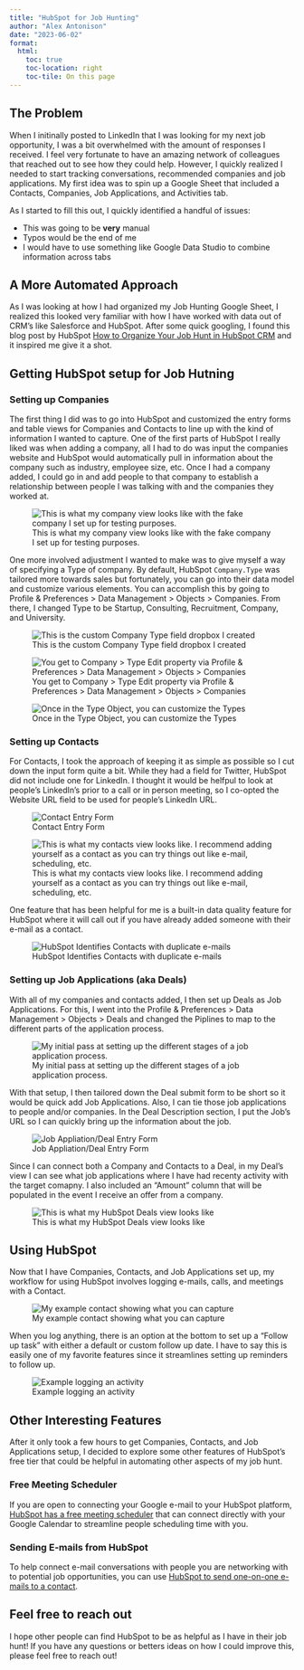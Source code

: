```yaml
---
title: "HubSpot for Job Hunting"
author: "Alex Antonison"
date: "2023-06-02"
format:
  html:
    toc: true
    toc-location: right
    toc-tile: On this page
---
```


## The Problem

When I initinally posted to LinkedIn that I was looking for my next job opportunity, I was a bit overwhelmed with the amount of responses I received. I feel very fortunate to have an amazing network of colleagues that reached out to see how they could help. However, I quickly realized I needed to start tracking conversations, recommended companies and job applications. My first idea was to spin up a Google Sheet that included a Contacts, Companies, Job Applications, and Activities tab.

As I started to fill this out, I quickly identified a handful of issues:

* This was going to be __very__ manual
* Typos would be the end of me
* I would have to use something like Google Data Studio to combine information across tabs

## A More Automated Approach

As I was looking at how I had organized my Job Hunting Google Sheet, I realized this looked very familiar with how I have worked with data out of CRM's like Salesforce and HubSpot. After some quick googling, I found this blog post by HubSpot <a href="https://blog.hubspot.com/customers/job-search-in-hubspot-crm" target="_blank">How to Organize Your Job Hunt in HubSpot CRM</a> and it inspired me give it a shot.

## Getting HubSpot setup for Job Hutning

### Setting up Companies

The first thing I did was to go into HubSpot and customized the entry forms and table views for Companies and Contacts to line up with the kind of information I wanted to capture. One of the first parts of HubSpot I really liked was when adding a company, all I had to do was input the companies website and HubSpot would automatically pull in information about the company such as industry, employee size, etc. Once I had a company added, I could go in and add people to that company to establish a relationship between people I was talking with and the companies they worked at.

![This is what my company view looks like with the fake company I set up for testing purposes.](./hubspot-companies-example.png)

One more involved adjustment I wanted to make was to give myself a way of specifying a Type of company. By default, HubSpot `Company.Type` was tailored more towards sales but fortunately, you can go into their data model and customize various elements. You can accomplish this by going to Profile & Preferences > Data Management > Objects > Companies. From there, I changed Type to be Startup, Consulting, Recruitment, Company, and University.

![This is the custom Company Type field dropbox I created](./hubspot-company-type-dropdown.png)

![You get to Company > Type Edit property via Profile & Preferences > Data Management > Objects > Companies](./hubspot-company-field-properties.png)

![Once in the Type Object, you can customize the Types](./hubspot-company-type-edit.png)

### Setting up Contacts

For Contacts, I took the approach of keeping it as simple as possible so I cut down the input form quite a bit. While they had a field for Twitter, HubSpot did not include one for LinkedIn. I thought it would be helfpul to look at people's LinkedIn's prior to a call or in person meeting, so I co-opted the Website URL field to be used for people's LinkedIn URL.

![Contact Entry Form](./hubspot-contact-entry-form.png)

![This is what my contacts view looks like. I recommend adding yourself as a contact as you can try things out like e-mail, scheduling, etc.](./hubspot-contacts-example.png)

One feature that has been helpful for me is a built-in data quality feature for HubSpot where it will call out if you have already added someone with their e-mail as a contact.

![HubSpot Identifies Contacts with duplicate e-mails](./hubspot-contact-data-quality.png)

### Setting up Job Applications (aka Deals)

With all of my companies and contacts added, I then set up Deals as Job Applications. For this, I went into the Profile & Preferences > Data Management > Objects > Deals and changed the Piplines to map to the different parts of the application process.

![My initial pass at setting up the different stages of a job application process.](./hubspot-deals-to-job-applications.png)

With that setup, I then tailored down the Deal submit form to be short so it would be quick add Job Applications. Also, I can tie those job applications to people and/or companies. In the Deal Description section, I put the Job's URL so I can quickly bring up the information about the job.

![Job Appliation/Deal Entry Form](./hubspot-submit-job-application.png)

Since I can connect both a Company and Contacts to a Deal, in my Deal's view I can see what job applications where I have had recenty activity with the target comapny. I also included an "Amount" column that will be populated in the event I receive an offer from a company.

![This is what my HubSpot Deals view looks like](./hubspot-deals-view.png)

## Using HubSpot

Now that I have Companies, Contacts, and Job Applications set up, my workflow for using HubSpot involves logging e-mails, calls, and meetings with a Contact.

![My example contact showing what you can capture](./hubspot-contact-activities.png)

When you log anything, there is an option at the bottom to set up a "Follow up task" with either a default or custom follow up date. I have to say this is easily one of my favorite features since it streamlines setting up reminders to follow up.

![Example logging an activity](./hubspot-logging-an-email.png)

## Other Interesting Features

After it only took a few hours to get Companies, Contacts, and Job Applications setup, I decided to explore some other features of HubSpot's free tier that could be helpful in automating other aspects of my job hunt.

### Free Meeting Scheduler

If you are open to connecting your Google e-mail to your HubSpot platform, <a href="https://www.hubspot.com/products/sales/schedule-meeting" target="_blank">HubSpot has a  free meeting scheduler</a> that can connect directly with your Google Calendar to streamline people scheduling time with you.

### Sending E-mails from HubSpot

To help connect e-mail conversations with people you are networking with to potential job opportunities, you can use <a href="https://knowledge.hubspot.com/email/send-and-reply-to-one-to-one-emails" target="_blank">HubSpot to send one-on-one e-mails to a contact</a>.

## Feel free to reach out

I hope other people can find HubSpot to be as helpful as I have in their job hunt! If you have any questions or betters ideas on how I could improve this, please feel free to reach out!